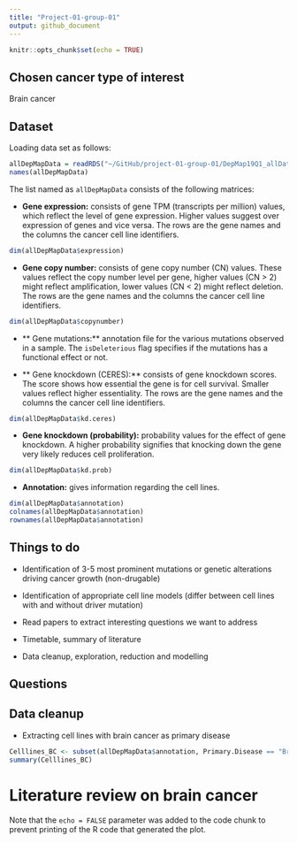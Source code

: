 ```yaml
---
title: "Project-01-group-01"
output: github_document
---
```


```r
knitr::opts_chunk$set(echo = TRUE)
```


## Chosen cancer type of interest

Brain cancer


## Dataset

Loading data set as follows:

```r
allDepMapData = readRDS("~/GitHub/project-01-group-01/DepMap19Q1_allData.RDS")
names(allDepMapData)
```

The list named as `allDepMapData` consists of the following matrices:

* **Gene expression:**  consists of gene TPM (transcripts per million) values, which reflect the level of gene expression. Higher values suggest over expression of genes and vice versa. The rows are the gene names and the columns the cancer cell line identifiers.
```r
dim(allDepMapData$expression)
```

* **Gene copy number:** consists of gene copy number (CN) values. These values reflect the copy number level per gene, higher values (CN > 2) might reflect amplification, lower values (CN < 2) might reflect deletion. The rows are the gene names and the columns the cancer cell line identifiers.

```r
dim(allDepMapData$copynumber)
```

* ** Gene mutations:** annotation file for the various mutations observed in a sample. The `isDeleterious` flag specifies if the mutations has a functional effect or not.

* ** Gene knockdown (CERES):** consists of gene knockdown scores. The score shows how essential the gene is for cell survival. Smaller values reflect higher essentiality. The rows are the gene names and the columns the cancer cell line identifiers.

```r
dim(allDepMapData$kd.ceres)
```

* **Gene knockdown (probability):** probability values for the effect of gene knockdown. A higher probability signifies that knocking down the gene very likely reduces cell proliferation. 

```r
dim(allDepMapData$kd.prob)
```

* **Annotation:** gives information regarding the cell lines.

```r
dim(allDepMapData$annotation)
colnames(allDepMapData$annotation)
rownames(allDepMapData$annotation)
```


## Things to do

* Identification of 3-5 most prominent mutations or genetic alterations driving cancer growth (non-drugable)

* Identification of appropriate cell line models (differ between cell lines with and without driver mutation)

* Read papers to extract interesting questions we want to address

* Timetable, summary of literature

* Data cleanup, exploration, reduction and modelling


## Questions 


## Data cleanup

* Extracting cell lines with brain cancer as primary disease

```r
Celllines_BC <- subset(allDepMapData$annotation, Primary.Disease == "Brain Cancer")
summary(Celllines_BC)
```


# Literature review on brain cancer

Note that the `echo = FALSE` parameter was added to the code chunk to prevent printing of the R code that generated the plot.
